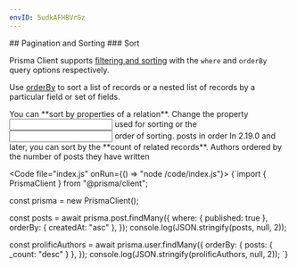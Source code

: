 ```yaml
---
envID: 5udkAFHBVrGz
---
```


<Columns>
<div>
## <Run /> Pagination and Sorting
###  Sort

Prisma Client supports [filtering and sorting](https://prisma.io/docs/concepts/components/prisma-client/filtering-and-sorting) with the `where` and `orderBy` query options respectively.

Use [orderBy](https://prisma.io/docs/reference/api-reference/prisma-client-reference#orderby) to sort a list of records or a nested list of records by a particular field or set of fields.

<Highlight lines="5-8">
You can **sort by properties of a relation**. 
Change the property <Input entry="property" values={["published: true", "published: false"]} /> used for sorting or the <Input entry="order" values={["createdAt: \"asc\"", "createdAt: \"desc\""]} /> order of sorting.
</Highlight>
<Output type="array" position={1} noContentLabel="Waiting for data" >
<State entry="property" transform={{ "published: true": "Published", "published: false":"Non-published" }}/> posts in <State entry="order" transform={{ "createdAt: \"asc\"": "ascending", "createdAt: \"desc\"":"descending" }}/> order
</Output>

<Highlight lines="11-13">
In 2.19.0 and later, you can sort by the **count of related records**.
</Highlight>
<Output type="array" position={2} noContentLabel="Waiting for data">
Authors ordered by the number of posts they have written
</Output>
</div>

<Code file="index.js" onRun={() => "node /code/index.js"}>
{`import { PrismaClient } from "@prisma/client";

const prisma = new PrismaClient();

const posts = await prisma.post.findMany({
  where: { published: true },
  orderBy: { createdAt: "asc" },
});
console.log(JSON.stringify(posts, null, 2));

const prolificAuthors = await prisma.user.findMany({
  orderBy: { posts: { _count: "desc" } },
});
console.log(JSON.stringify(prolificAuthors, null, 2));
`}
</Code>
</Columns>
